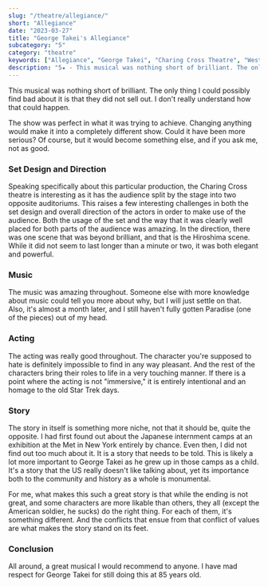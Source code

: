 ```yaml
---
slug: "/theatre/allegiance/"
short: "Allegiance"
date: "2023-03-27"
title: "George Takei's Allegiance"
subcategory: "5"
category: "theatre"
keywords: ["Allegiance", "George Takei", "Charing Cross Theatre", "West End", "Theatre", "Review", "Musical", "Star Trek", "Japanese Internment Camps"]
description: "5★ - This musical was nothing short of brilliant. The only thing I could possibly find bad about it is that they did not sell out. I don't really understand how that could happen."
---
```


This musical was nothing short of brilliant. The only thing I could possibly find bad about it is that they did not sell out. I don't really understand how that could happen.

The show was perfect in what it was trying to achieve. Changing anything would make it into a completely different show. Could it have been more serious? Of course, but it would become something else, and if you ask me, not as good.

### Set Design and Direction
Speaking specifically about this particular production, the Charing Cross theatre is interesting as it has the audience split by the stage into two opposite auditoriums. This raises a few interesting challenges in both the set design and overall direction of the actors in order to make use of the audience. Both the usage of the set and the way that it was clearly well placed for both parts of the audience was amazing. In the direction, there was one scene that was beyond brilliant, and that is the Hiroshima scene. While it did not seem to last longer than a minute or two, it was both elegant and powerful.

### Music
The music was amazing throughout. Someone else with more knowledge about music could tell you more about why, but I will just settle on that. Also, it's almost a month later, and I still haven't fully gotten Paradise (one of the pieces) out of my head.

### Acting
The acting was really good throughout. The character you're supposed to hate is definitely impossible to find in any way pleasant. And the rest of the characters bring their roles to life in a very touching manner. If there is a point where the acting is not "immersive," it is entirely intentional and an homage to the old Star Trek days.

### Story
The story in itself is something more niche, not that it should be, quite the opposite. I had first found out about the Japanese internment camps at an exhibition at the Met in New York entirely by chance. Even then, I did not find out too much about it. It is a story that needs to be told. This is likely a lot more important to George Takei as he grew up in those camps as a child. It's a story that the US really doesn't like talking about, yet its importance both to the community and history as a whole is monumental.

For me, what makes this such a great story is that while the ending is not great, and some characters are more likable than others, they all (except the American soldier, he sucks) do the right thing. For each of them, it's something different. And the conflicts that ensue from that conflict of values are what makes the story stand on its feet.

### Conclusion
All around, a great musical I would recommend to anyone. I have mad respect for George Takei for still doing this at 85 years old.